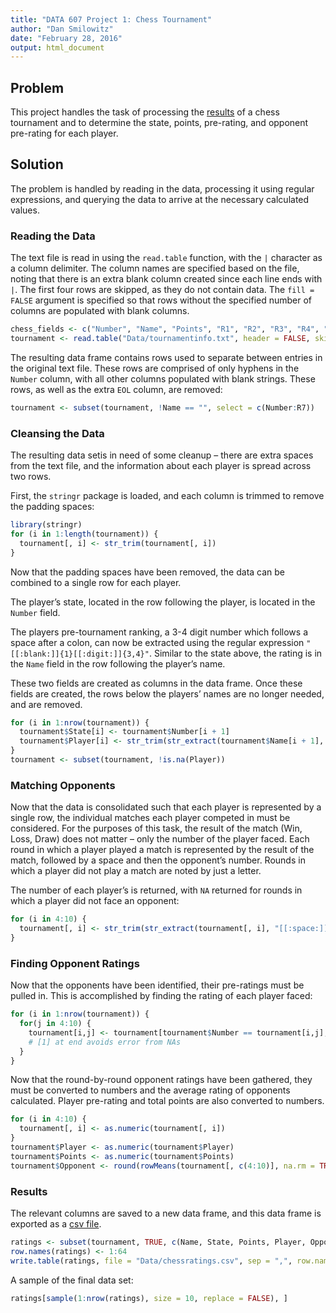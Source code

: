 ---
title: "DATA 607 Project 1: Chess Tournament"
author: "Dan Smilowitz"
date: "February 28, 2016"
output: html_document
---

## Problem
This project handles the task of processing the [results](https://raw.githubusercontent.com/dsmilo/DATA607/master/tournamentinfo.txt) of a chess tournament and to determine the state, points, pre-rating, and opponent pre-rating for each player.

## Solution
The problem is handled by reading in the data, processing it using regular expressions, and querying the data to arrive at the necessary calculated values.

### Reading the Data
The text file is read in using the `read.table` function, with the `|` character as a column delimiter.  The column names are specified based on the file, noting that there is an extra blank column created since each line ends with `|`.  The first four rows are skipped, as they do not contain data.  The `fill = FALSE` argument is specified so that rows without the specified number of columns are populated with blank columns.

```{r read-data}
chess_fields <- c("Number", "Name", "Points", "R1", "R2", "R3", "R4", "R5", "R6", "R7", "EOL")
tournament <- read.table("Data/tournamentinfo.txt", header = FALSE, skip = 4, sep = "|", fill = TRUE, stringsAsFactors = FALSE, col.names = chess_fields)
```

The resulting data frame contains rows used to separate between entries in the original text file.  These rows are comprised of only hyphens in the `Number` column, with all other columns populated with blank strings.  These rows, as well as the extra `EOL` column, are removed:

```{r remove-hyphens}
tournament <- subset(tournament, !Name == "", select = c(Number:R7))
```

### Cleansing the Data
The resulting data setis in need of some cleanup -- there are extra spaces from the text file, and the information about each player is spread across two rows.  

First, the `stringr` package is loaded, and each column is trimmed to remove the padding spaces:

```{r trim-data, message=FALSE}
library(stringr)
for (i in 1:length(tournament)) {
  tournament[, i] <- str_trim(tournament[, i])
}
```

Now that the padding spaces have been removed, the data can be combined to a single row for each player.

The player's state, located in the row following the player, is located in the `Number` field.

The players pre-tournament ranking, a 3-4 digit number which follows a space after a colon, can now be extracted using the regular expression `"[[:blank:]]{1}[[:digit:]]{3,4}"`.  Similar to the state above, the rating is in the `Name` field in the row following the player's name.

These two fields are created as columns in the data frame.  Once these fields are created, the rows below the players' names are no longer needed, and are removed.

```{r single-row}
for (i in 1:nrow(tournament)) {
  tournament$State[i] <- tournament$Number[i + 1]
  tournament$Player[i] <- str_trim(str_extract(tournament$Name[i + 1], "[[:blank:]]{1}[[:digit:]]{3,4}"))
}
tournament <- subset(tournament, !is.na(Player))
```

### Matching Opponents
Now that the data is consolidated such that each player is represented by a single row, the individual matches each player competed in must be considered.  For the purposes of this task, the result of the match (Win, Loss, Draw) does not matter -- only the number of the player faced.  Each round in which a player played a match is represented by the result of the match, followed by a space and then the opponent's number.  Rounds in which a player did not play a match are noted by just a letter.

The number of each player's is returned, with `NA` returned for rounds in which a player did not face an opponent:

```{r id-opponents}
for (i in 4:10) {
  tournament[, i] <- str_trim(str_extract(tournament[, i], "[[:space:]]+[[:digit:]]{1,2}"))
}
```

### Finding Opponent Ratings
Now that the opponents have been identified, their pre-ratings must be pulled in.  This is accomplished by finding the rating of each player faced:
```{r opponent-rating}
for (i in 1:nrow(tournament)) {
  for(j in 4:10) {
    tournament[i,j] <- tournament[tournament$Number == tournament[i,j],12][1]
    # [1] at end avoids error from NAs
  }
}
```

Now that the round-by-round opponent ratings have been gathered, they must be converted to numbers and the average rating of opponents calculated.  Player pre-rating and total points are also converted to numbers.

```{r opponent-average}
for (i in 4:10) {
  tournament[, i] <- as.numeric(tournament[, i])
}
tournament$Player <- as.numeric(tournament$Player)
tournament$Points <- as.numeric(tournament$Points)
tournament$Opponent <- round(rowMeans(tournament[, c(4:10)], na.rm = TRUE), 1)
```

### Results
The relevant columns are saved to a new data frame, and this data frame is exported as a [csv file](https://raw.githubusercontent.com/dsmilo/DATA607/master/chessratings.csv).
```{r save-results}
ratings <- subset(tournament, TRUE, c(Name, State, Points, Player, Opponent))
row.names(ratings) <- 1:64
write.table(ratings, file = "Data/chessratings.csv", sep = ",", row.names = FALSE)
```

A sample of the final data set:
```{r sample-view, echo=FALSE}
ratings[sample(1:nrow(ratings), size = 10, replace = FALSE), ]
```